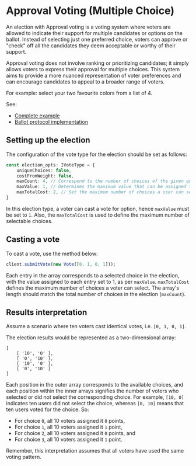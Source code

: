
#  Approval Voting (Multiple Choice)

An election with Approval voting is a voting system where voters are allowed to indicate their support for multiple 
candidates or options on the ballot. Instead of selecting just one preferred choice, voters can approve or "check" off 
all the candidates they deem acceptable or worthy of their support.

Approval voting does not involve ranking or prioritizing candidates; it simply allows voters to express their approval 
for multiple choices. This system aims to provide a more nuanced representation of voter preferences and can encourage 
candidates to appeal to a broader range of voters.

For example: select your two favourite colors from a list of 4.

See:

- [Complete example](https://github.com/vocdoni/vocdoni-sdk/blob/main/examples/typescript/src/approval.ts)
- [Ballot protocol implementation](/protocol/ballot#multiple-choice)

## Setting up the election

The configuration of the vote type for the election should be set as follows:

```ts
const election_opts: IVoteType = {
    uniqueChoices: false,
    costFromWeight: false,
    maxCount: 4, // Correspond to the number of choices of the given question.
    maxValue: 1, // Determines the maximum value that can be assigned to a single choice.
    maxTotalCost: 2, // Set the maximum number of choices a user can select. 
}
```

In this election type, a voter can cast a vote for option, hence `maxValue` must be set to `1`. Also, the `maxTotalCost` 
is used to define the maximum number of selectable choices.

<MultiQuesNotSupportedAdmotion />

## Casting a vote

To cast a vote, use the method below:

```ts
client.submitVote(new Vote([0, 1, 0, 1]));
```

Each entry in the array corresponds to a selected choice in the election, with the value assigned to each entry set to 1, 
as per `maxValue`. `maxTotalCost` defines the maximum number of choices a voter can select. The array's length should 
match the total number of choices in the election (`maxCount`).

## Results interpretation

Assume a scenario where ten voters cast identical votes, i.e. `[0, 1, 0, 1]`.

The election results would be represented as a two-dimensional array:

```
[ 
    [ '10', '0' ], 
    [ '0', '10' ], 
    [ '10', '0' ], 
    [ '0', '10' ] 
]
```

Each position in the outer array corresponds to the available choices, and each position within the inner arrays 
signifies the number of voters who selected or did not select the corresponding choice. For example, `[10, 0]` indicates
ten users did not select the choice, whereas `[0, 10]` means that ten users voted for the choice. So:

- For choice `0`, all 10 voters assigned it `0` points,
- For choice `1`, all 10 voters assigned it `1` point,
- For choice `2`, all 10 voters assigned it `0` points, and
- For choice `3`, all 10 voters assigned it `1` point.

Remember, this interpretation assumes that all voters have used the same voting pattern.